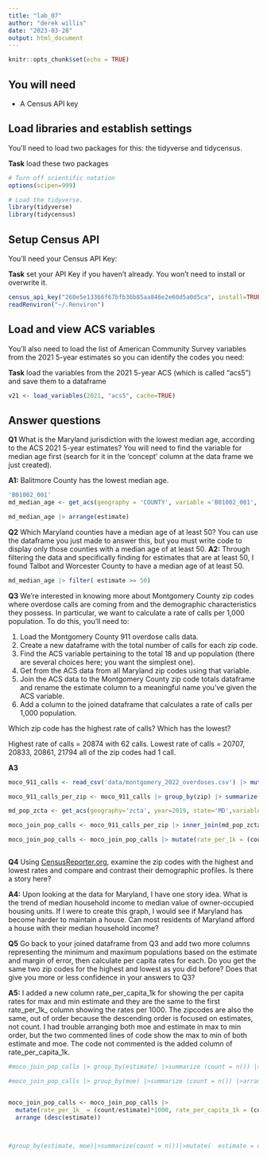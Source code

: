 ```yaml
---
title: "lab_07"
author: "derek willis"
date: "2023-03-28"
output: html_document
---
```


```r
knitr::opts_chunk$set(echo = TRUE)
```

## You will need

-   A Census API key

## Load libraries and establish settings

You'll need to load two packages for this: the tidyverse and tidycensus.

**Task** load these two packages

```r
# Turn off scientific notation
options(scipen=999)

# Load the tidyverse.
library(tidyverse)
library(tidycensus)
```

## Setup Census API

You'll need your Census API Key:

**Task** set your API Key if you haven't already. You won't need to install or overwrite it.

```r
census_api_key("260e5e13366f67bfb36b85aa846e2e60d5a0d5ca", install=TRUE, overwrite=TRUE)
readRenviron("~/.Renviron")
```

## Load and view ACS variables

You'll also need to load the list of American Community Survey variables from the 2021 5-year estimates so you can identify the codes you need:

**Task** load the variables from the 2021 5-year ACS (which is called "acs5") and save them to a dataframe

```r

v21 <- load_variables(2021, "acs5", cache=TRUE)
```

## Answer questions

**Q1** What is the Maryland jurisdiction with the lowest median age, according to the ACS 2021 5-year estimates? You will need to find the variable for median age first (search for it in the 'concept' column at the data frame we just created).

**A1:** Balitmore County has the lowest median age.

```r
'B01002_001'
md_median_age <- get_acs(geography = 'COUNTY', variable ='B01002_001', year=2021, state = 'MD')

md_median_age |> arrange(estimate)

```

**Q2** Which Maryland counties have a median age of at least 50? You can use the dataframe you just made to answer this, but you must write code to display only those counties with a median age of at least 50. **A2:** Through filtering the data and specifically finding for estimates that are at least 50, I found Talbot and Worcester County to have a median age of at least 50.

```r

md_median_age |> filter( estimate >= 50)
```

**Q3** We're interested in knowing more about Montgomery County zip codes where overdose calls are coming from and the demographic characteristics they possess. In particular, we want to calculate a rate of calls per 1,000 population. To do this, you'll need to:

1.  Load the Montgomery County 911 overdose calls data.
2.  Create a new dataframe with the total number of calls for each zip code.
3.  Find the ACS variable pertaining to the total 18 and up population (there are several choices here; you want the simplest one).
4.  Get from the ACS data from all Maryland zip codes using that variable.
5.  Join the ACS data to the Montgomery County zip code totals dataframe and rename the estimate column to a meaningful name you've given the ACS variable.
6.  Add a column to the joined dataframe that calculates a rate of calls per 1,000 population.

Which zip code has the highest rate of calls? Which has the lowest?

Highest rate of calls = 20874 with 62 calls. Lowest rate of calls = 20707, 20833, 20861, 21794 all of the zip codes had 1 call.

**A3**

```r
moco_911_calls <- read_csv('data/montgomery_2022_overdoses.csv') |> mutate (zip = as.character(zip))

moco_911_calls_per_zip <- moco_911_calls |> group_by(zip) |> summarize(count = n())

md_pop_zcta <- get_acs(geography='zcta', year=2019, state='MD',variables='B09021_001')

moco_join_pop_calls <- moco_911_calls_per_zip |> inner_join(md_pop_zcta, by=c('zip' = 'GEOID'))

moco_join_pop_calls <- moco_join_pop_calls |> mutate(rate_per_1k = (count/estimate)*1000) |> arrange(desc(count))



```

**Q4** Using [CensusReporter.org](https://censusreporter.org/), examine the zip codes with the highest and lowest rates and compare and contrast their demographic profiles. Is there a story here?

**A4:** Upon looking at the data for Maryland, I have one story idea. What is the trend of median household income to median value of owner-occupied housing units. If I were to create this graph, I would see if Maryland has become harder to maintain a house. Can most residents of Maryland afford a house with their median household income?

**Q5** Go back to your joined dataframe from Q3 and add two more columns representing the minimum and maximum populations based on the estimate and margin of error, then calculate per capita rates for each. Do you get the same two zip codes for the highest and lowest as you did before? Does that give you more or less confidence in your answers to Q3?

**A5:** I added a new column rate_per_capita_1k for showing the per capita rates for max and min estimate and they are the same to the first rate_per_1k\_ column showing the rates per 1000. The zipcodes are also the same, out of order because the descending order is focused on estimates, not count. I had trouble arranging both moe and estimate in max to min order, but the two commented lines of code show the max to min of both estimate and moe. The code not commented is the added column of rate_per_capita_1k.

```r


#moco_join_pop_calls |> group_by(estimate) |>summarize (count = n()) |>arrange(desc(estimate))

#moco_join_pop_calls |> group_by(moe) |>summarize (count = n()) |>arrange(desc(moe))


moco_join_pop_calls <- moco_join_pop_calls |>
  mutate(rate_per_1k_ = (count/estimate)*1000, rate_per_capita_1k = (count/estimate)*1000)|>
  arrange (desc(estimate))


  
#group_by(estimate, moe)|>summarize(count = n())|>mutate(  estimate = desc(estimate), moe = desc(moe))
```
